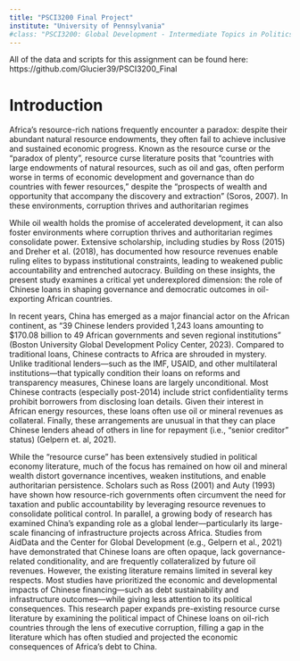 ```yaml
---
title: "PSCI3200 Final Project"
institute: "University of Pennsylvania"
#class: "PSCI3200: Global Development - Intermediate Topics in Politics, Policy, and Data
---
```


All of the data and scripts for this assignment can be found here: https://github.com/Glucier39/PSCI3200_Final

# Introduction

Africa’s resource-rich nations frequently encounter a paradox: despite their abundant natural resource endowments, they often fail to achieve inclusive and sustained economic progress. Known as the resource curse or the “paradox of plenty”, resource curse literature posits that “countries with large endowments of natural resources, such as oil and gas, often perform worse in terms of economic development and governance than do countries with fewer resources,” despite the “prospects of wealth and opportunity that accompany the discovery and extraction” (Soros, 2007). In these environments, corruption thrives and authoritarian regimes

While oil wealth holds the promise of accelerated development, it can also foster environments where corruption thrives and authoritarian regimes consolidate power. Extensive scholarship, including studies by Ross (2015) and Dreher et al. (2018), has documented how resource revenues enable ruling elites to bypass institutional constraints, leading to weakened public accountability and entrenched autocracy. Building on these insights, the present study examines a critical yet underexplored dimension: the role of Chinese loans in shaping governance and democratic outcomes in oil-exporting African countries.

In recent years, China has emerged as a major financial actor on the African continent, as “39 Chinese lenders provided 1,243 loans amounting to \$170.08 billion to 49 African governments and seven regional institutions” (Boston University Global Development Policy Center, 2023). Compared to traditional loans, Chinese contracts to Africa are shrouded in mystery. Unlike traditional lenders—such as the IMF, USAID, and other multilateral institutions—that typically condition their loans on reforms and transparency measures, Chinese loans are largely unconditional. Most Chinese contracts (especially post-2014) include strict confidentiality terms prohibit borrowers from disclosing loan details. Given their interest in African energy resources, these loans often use oil or mineral revenues as collateral. Finally, these arrangements are unusual in that they can place Chinese lenders ahead of others in line for repayment (i.e., “senior creditor” status) (Gelpern et. al, 2021).

While the “resource curse” has been extensively studied in political economy literature, much of the focus has remained on how oil and mineral wealth distort governance incentives, weaken institutions, and enable authoritarian persistence. Scholars such as Ross (2001) and Auty (1993) have shown how resource-rich governments often circumvent the need for taxation and public accountability by leveraging resource revenues to consolidate political control. In parallel, a growing body of research has examined China’s expanding role as a global lender—particularly its large-scale financing of infrastructure projects across Africa. Studies from AidData and the Center for Global Development (e.g., Gelpern et al., 2021) have demonstrated that Chinese loans are often opaque, lack governance-related conditionality, and are frequently collateralized by future oil revenues. However, the existing literature remains limited in several key respects. Most studies have prioritized the economic and developmental impacts of Chinese financing—such as debt sustainability and infrastructure outcomes—while giving less attention to its political consequences. This research paper expands pre-existing resource curse literature by examining the political impact of Chinese loans on oil-rich countries through the lens of executive corruption, filling a gap in the literature which has often studied and projected the economic consequences of Africa’s debt to China.
